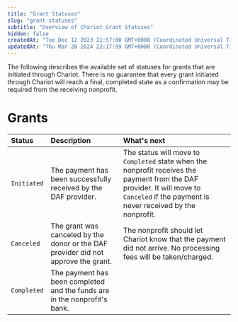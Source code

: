 ```yaml
---
title: "Grant Statuses"
slug: "grant-statuses"
subtitle: "Overview of Chariot Grant Statuses"
hidden: false
createdAt: "Tue Dec 12 2023 21:57:00 GMT+0000 (Coordinated Universal Time)"
updatedAt: "Thu Mar 28 2024 22:17:59 GMT+0000 (Coordinated Universal Time)"
---
```

The following describes the available set of statuses for grants that are initiated through Chariot. There is no guarantee that every grant initiated through Chariot will reach a final, completed state as a confirmation may be required from the receiving nonprofit. 

# Grants

| Status      | Description                                                                        | What's next                                                                                                                                                                            |
| :---------- | :--------------------------------------------------------------------------------- | :------------------------------------------------------------------------------------------------------------------------------------------------------------------------------------- |
| `Initiated` | The payment has been successfully received by the DAF provider.                    | The status will move to `Completed` state when the nonprofit receives the payment from the DAF provider. It will move to `Canceled` if the payment is never received by the nonprofit. |
| `Canceled`  | The grant was canceled by the donor or the DAF provider did not approve the grant. | The nonprofit should let Chariot know that the payment did not arrive. No processing fees will be taken/charged.                                                                       |
| `Completed` | The payment has been completed and the funds are in the nonprofit's bank.          |                                                                                                                                                                                        |

